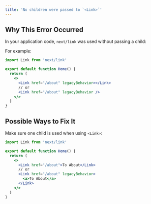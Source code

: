 ```yaml
---
title: 'No children were passed to `<Link>`'
---
```


## Why This Error Occurred

In your application code, `next/link` was used without passing a child:

For example:

```jsx filename="pages/index.js"
import Link from 'next/link'

export default function Home() {
  return (
    <>
      <Link href="/about" legacyBehavior></Link>
      // or
      <Link href="/about" legacyBehavior />
    </>
  )
}
```

## Possible Ways to Fix It

Make sure one child is used when using `<Link>`:

```jsx filename="pages/index.js"
import Link from 'next/link'

export default function Home() {
  return (
    <>
      <Link href="/about">To About</Link>
      // or
      <Link href="/about" legacyBehavior>
        <a>To About</a>
      </Link>
    </>
  )
}
```
